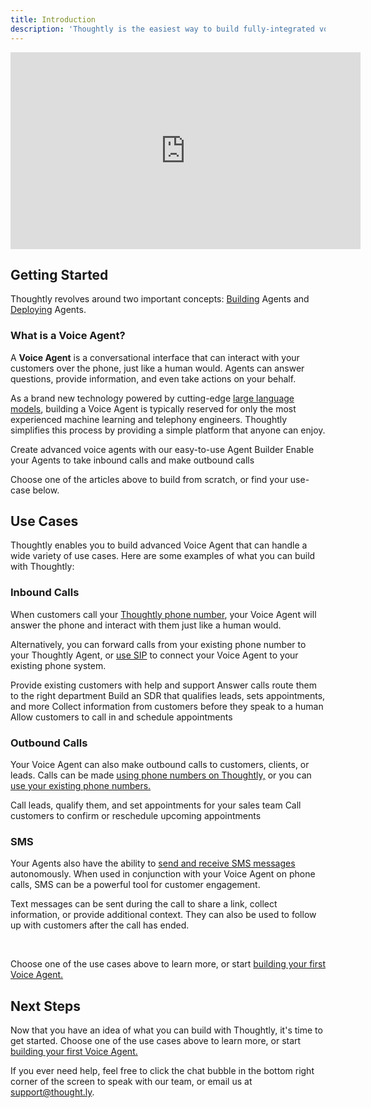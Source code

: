 ```yaml
---
title: Introduction
description: 'Thoughtly is the easiest way to build fully-integrated voice agents for your business.'
---
```


<Frame caption="AI Voices, Real Conversations">
    <iframe
        width="560"
        height="315"
        src="https://www.youtube.com/embed/KzHVSHHe8ss"
        title="YouTube video player"
        frameborder="0"
        allow="accelerometer; autoplay; clipboard-write; encrypted-media; gyroscope; picture-in-picture"
        allowfullscreen
        style={{ borderRadius: 10 }}
    ></iframe>
</Frame>

## Getting Started

Thoughtly revolves around two important concepts: [Building](/build/) Agents and [Deploying](/deploy/) Agents.

### What is a Voice Agent?

A <b>Voice Agent</b> is a conversational interface that can interact with your customers over the phone, just like a human would. Agents can answer questions, provide information, and even take actions on your behalf.

As a brand new technology powered by cutting-edge [large language models](/resources/glossary#large-language-model), building a Voice Agent is typically reserved for only the most experienced machine learning and telephony engineers. Thoughtly simplifies this process by providing a simple platform that anyone can enjoy.

<CardGroup cols={2}>
    <Card
        title="Building Agents"
        icon="diagram-nested"
        href="build/overview"
    >
        Create advanced voice agents with our easy-to-use Agent Builder
    </Card>
    <Card
        title="Deploying Agents"
        icon="phone-volume"
        href="deploy/overview"
    >
        Enable your Agents to take inbound calls and make outbound calls
    </Card>
</CardGroup>

<Tip>Choose one of the articles above to build from scratch, or find your use-case below.</Tip>

## Use Cases

Thoughtly enables you to build advanced Voice Agent that can handle a wide variety of use cases. Here are some examples of what you can build with Thoughtly:

### Inbound Calls

When customers call your <a href="deploy/phone-numbers/buying-phone-numbers">Thoughtly phone number</a>, your Voice Agent will answer the phone and interact with them just like a human would.

Alternatively, you can forward calls from your existing phone number to your Thoughtly Agent, or <a href="/deploy/sip">use SIP</a> to connect your Voice Agent to your existing phone system.

<CardGroup cols={2}>
    <Card
        title="Customer Service"
        icon="headset"
        href="use-cases/inbound/customer-service"
    >
        Provide existing customers with help and support
    </Card>
    <Card
        title="Receptionist"
        icon="bell-concierge"
        href="use-cases/inbound/receptionist"
    >
        Answer calls route them to the right department
    </Card>
    <Card
        title="Sales"
        icon="money-bill"
        href="use-cases/inbound/sales"
    >
        Build an SDR that qualifies leads, sets appointments, and more
    </Card>
    <Card
        title="Preliminary Intake"
        icon="ticket"
        href="use-cases/inbound/preliminary-intake"
    >
        Collect information from customers before they speak to a human
    </Card>
    <Card
        title="Appointment Scheduling"
        icon="calendar"
        href="use-cases/inbound/appointment-scheduling"
    >
        Allow customers to call in and schedule appointments
    </Card>
</CardGroup>

### Outbound Calls

Your Voice Agent can also make outbound calls to customers, clients, or leads. Calls can be made <a href="deploy/phone-numbers/buying-phone-numbers">using phone numbers on Thoughtly,</a> or you can <a href="deploy/phone-numbers/caller-id">use your existing phone numbers.</a>

<CardGroup cols={2}>
    <Card
        title="Sales"
        icon="money-bill"
        href="use-cases/outbound/sales"
    >
        Call leads, qualify them, and set appointments for your sales team
    </Card>
    <Card
        title="Appointment Reminders"
        icon="calendar-check"
        href="use-cases/outbound/appointment-reminders"
    >
        Call customers to confirm or reschedule upcoming appointments
    </Card>
</CardGroup>

### SMS

Your Agents also have the ability to <a href="deploy/sms">send and receive SMS messages</a> autonomously. When used in conjunction with your Voice Agent on phone calls, SMS can be a powerful tool for customer engagement.

Text messages can be sent during the call to share a link, collect information, or provide additional context. They can also be used to follow up with customers after the call has ended.

<br/>

<Tip>Choose one of the use cases above to learn more, or start <a href="build/overview">building your first Voice Agent.</a></Tip>

## Next Steps

Now that you have an idea of what you can build with Thoughtly, it's time to get started. Choose one of the use cases above to learn more, or start <a href="build/overview">building your first Voice Agent.</a>

If you ever need help, feel free to click the chat bubble in the bottom right corner of the screen to speak with our team, or email us at <a href="mailto:support@thought.ly">support@thought.ly</a>.


<NextSection
	title="Building your first agent"
    icon="headset"
    href="/build"
    description="Ready to start building your first Voice Agent? Get started ->"
/>
